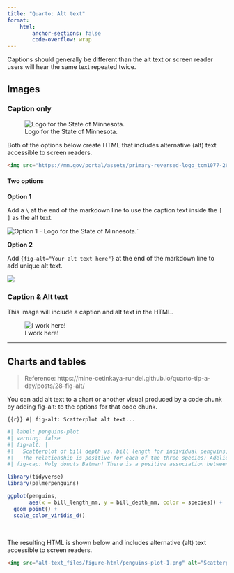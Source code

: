 ```yaml
---
title: "Quarto: Alt text"
format: 
    html:
        anchor-sections: false
        code-overflow: wrap
---
```


Captions should generally be different than the alt text or screen reader users will hear the same text repeated twice.

## Images

### Caption only

![Logo for the State of Minnesota.](https://mn.gov/portal/assets/primary-reversed-logo_tcm1077-265309.jpg)


Both of the options below create HTML that includes alternative (alt) text accessible to screen readers.

```html
<img src="https://mn.gov/portal/assets/primary-reversed-logo_tcm1077-265309.jpg" alt="Option * - Logo for the State of Minnesota.">

```

#### Two options

**Option 1**

Add a `\` at the end of the markdown line to use the caption text inside the `[ ]` as the alt text.

![Option 1 - Logo for the State of Minnesota. ](https://mn.gov/portal/assets/primary-reversed-logo_tcm1077-265309.jpg)\`


**Option 2**

Add `{fig-alt="Your alt text here"}` at the end of the markdown line to add unique alt text.

![](https://mn.gov/portal/assets/primary-reversed-logo_tcm1077-265309.jpg){fig-alt="Option 2 - Logo for the State of Minnesota."}

### Caption & Alt text

This image will include a caption and alt text in the HTML.

![I work here!](https://mn.gov/portal/assets/primary-reversed-logo_tcm1077-265309.jpg){fig-alt="Logo for the State of Minnesota."}

---  

## Charts and tables

> Reference: https://mine-cetinkaya-rundel.github.io/quarto-tip-a-day/posts/28-fig-alt/

You can add alt text to a chart or another visual produced by a code chunk by adding fig-alt: to the options for that code chunk.


```{{r}}
#| fig-alt: Scatterplot alt text...
```

```r
#| label: penguins-plot
#| warning: false
#| fig-alt: |
#|   Scatterplot of bill depth vs. bill length for individual penguins, colored by species.
#|   The relationship is positive for each of the three species: Adelie, Chinstrap, and Gentoo.
#| fig-cap: Holy donuts Batman! There is a positive association between the bill depth and length.

library(tidyverse)
library(palmerpenguins)

ggplot(penguins, 
       aes(x = bill_length_mm, y = bill_depth_mm, color = species)) +
  geom_point() +
  scale_color_viridis_d()
```

<br>

The resulting HTML is shown below and includes alternative (alt) text accessible to screen readers.

```html
<img src="alt-text_files/figure-html/penguins-plot-1.png" alt="Scatterplot of bill depth vs. bill length for individual penguins, colored by species. The relationship is positive for each of the three species: Adelie, Chinstrap, and Gentoo.">
```
